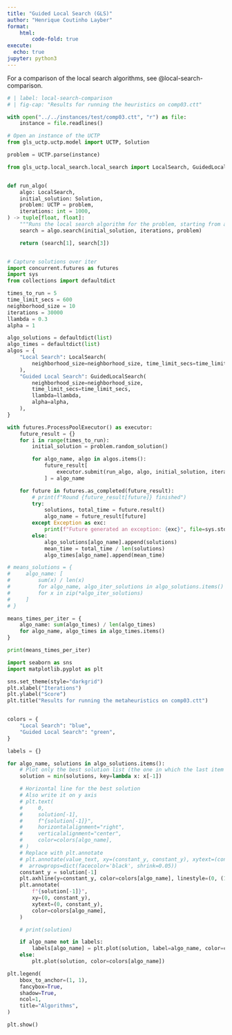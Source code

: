 ```yaml
---
title: "Guided Local Search (GLS)"
author: "Henrique Coutinho Layber"
format:
    html:
        code-fold: true
execute:
  echo: true
jupyter: python3
---
```


For a comparison of the local search algorithms, see @local-search-comparison.

```python
# | label: local-search-comparison
# | fig-cap: "Results for running the heuristics on comp03.ctt"

with open("../../instances/test/comp03.ctt", "r") as file:
    instance = file.readlines()

# Open an instance of the UCTP
from gls_uctp.uctp.model import UCTP, Solution

problem = UCTP.parse(instance)

from gls_uctp.local_search.local_search import LocalSearch, GuidedLocalSearch


def run_algo(
    algo: LocalSearch,
    initial_solution: Solution,
    problem: UCTP = problem,
    iterations: int = 1000,
) -> tuple[float, float]:
    """Runs the local search algorithm for the problem, starting from a random solution. Returns the best solution, the score of the solution, the number of iterations and time elapsed."""
    search = algo.search(initial_solution, iterations, problem)

    return (search[1], search[3])


# Capture solutions over iter
import concurrent.futures as futures
import sys
from collections import defaultdict

times_to_run = 5
time_limit_secs = 600
neighborhood_size = 10
iterations = 30000
llambda = 0.3
alpha = 1

algo_solutions = defaultdict(list)
algo_times = defaultdict(list)
algos = {
    "Local Search": LocalSearch(
        neighborhood_size=neighborhood_size, time_limit_secs=time_limit_secs
    ),
    "Guided Local Search": GuidedLocalSearch(
        neighborhood_size=neighborhood_size,
        time_limit_secs=time_limit_secs,
        llambda=llambda,
        alpha=alpha,
    ),
}

with futures.ProcessPoolExecutor() as executor:
    future_result = {}
    for i in range(times_to_run):
        initial_solution = problem.random_solution()

        for algo_name, algo in algos.items():
            future_result[
                executor.submit(run_algo, algo, initial_solution, iterations=iterations)
            ] = algo_name

    for future in futures.as_completed(future_result):
        # print(f"Round {future_result[future]} finished")
        try:
            solutions, total_time = future.result()
            algo_name = future_result[future]
        except Exception as exc:
            print(f"Future generated an exception: {exc}", file=sys.stderr)
        else:
            algo_solutions[algo_name].append(solutions)
            mean_time = total_time / len(solutions)
            algo_times[algo_name].append(mean_time)

# means_solutions = {
#     algo_name: [
#         sum(x) / len(x)
#         for algo_name, algo_iter_solutions in algo_solutions.items()
#         for x in zip(*algo_iter_solutions)
#     ]
# }

means_times_per_iter = {
    algo_name: sum(algo_times) / len(algo_times)
    for algo_name, algo_times in algo_times.items()
}

print(means_times_per_iter)

import seaborn as sns
import matplotlib.pyplot as plt

sns.set_theme(style="darkgrid")
plt.xlabel("Iterations")
plt.ylabel("Score")
plt.title("Results for running the metaheuristics on comp03.ctt")


colors = {
    "Local Search": "blue",
    "Guided Local Search": "green",
}

labels = {}

for algo_name, solutions in algo_solutions.items():
    # Plot only the best solution list (the one in which the last item is the smallest)
    solution = min(solutions, key=lambda x: x[-1])

    # Horizontal line for the best solution
    # Also write it on y axis
    # plt.text(
    #     0,
    #     solution[-1],
    #     f"{solution[-1]}",
    #     horizontalalignment="right",
    #     verticalalignment="center",
    #     color=colors[algo_name],
    # )
    # Replace with plt.annotate
    # plt.annotate(value_text, xy=(constant_y, constant_y), xytext=(constant_y, constant_y + 5),
    #  arrowprops=dict(facecolor='black', shrink=0.05))
    constant_y = solution[-1]
    plt.axhline(y=constant_y, color=colors[algo_name], linestyle=(0, (1, 10)))
    plt.annotate(
        f"{solution[-1]}",
        xy=(0, constant_y),
        xytext=(0, constant_y),
        color=colors[algo_name],
    )

    # print(solution)

    if algo_name not in labels:
        labels[algo_name] = plt.plot(solution, label=algo_name, color=colors[algo_name])
    else:
        plt.plot(solution, color=colors[algo_name])

plt.legend(
    bbox_to_anchor=(1, 1),
    fancybox=True,
    shadow=True,
    ncol=1,
    title="Algorithms",
)

plt.show()


```
